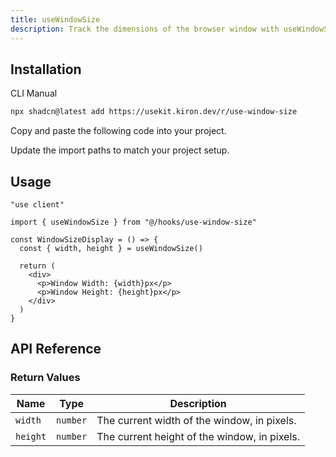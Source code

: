 ```yaml
---
title: useWindowSize
description: Track the dimensions of the browser window with useWindowSize.
---
```


<ComponentPreview name="use-window-size-demo" />

## Installation

<Tabs defaultValue="cli">

<TabsList>
  <TabsTrigger value="cli">CLI</TabsTrigger>
  <TabsTrigger value="manual">Manual</TabsTrigger>
</TabsList>

<TabsContent value="cli">

```bash
npx shadcn@latest add https://usekit.kiron.dev/r/use-window-size
```

</TabsContent>

<TabsContent value="manual">

<Steps>

<Step>Copy and paste the following code into your project.</Step>

<ComponentSource name="use-window-size" />

<Step>Update the import paths to match your project setup.</Step>

</Steps>

</TabsContent>

</Tabs>

## Usage

```tsx {3, 6}
"use client"

import { useWindowSize } from "@/hooks/use-window-size"

const WindowSizeDisplay = () => {
  const { width, height } = useWindowSize()

  return (
    <div>
      <p>Window Width: {width}px</p>
      <p>Window Height: {height}px</p>
    </div>
  )
}
```

## API Reference

### Return Values

| Name     | Type     | Description                                  |
| -------- | -------- | -------------------------------------------- |
| `width`  | `number` | The current width of the window, in pixels.  |
| `height` | `number` | The current height of the window, in pixels. |
